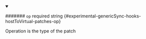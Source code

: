 
<details className="config-field" data-expandable="false" open>
<summary>

####### `op` <span className="config-field-required" data-required="false">required</span> <span className="config-field-type">string</span> <span className="config-field-default"></span> <span className="config-field-enum"></span> {#experimental-genericSync-hooks-hostToVirtual-patches-op}

Operation is the type of the patch

</summary>



</details>
